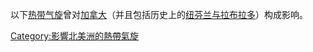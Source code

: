 以下[[热带气旋|热带气旋]]曾对[[加拿大|加拿大]]（并且包括历史上的[[纽芬兰与拉布拉多|纽芬兰与拉布拉多]]）构成影响。

[[Category:影響北美洲的熱帶氣旋|Category:影響北美洲的熱帶氣旋]]